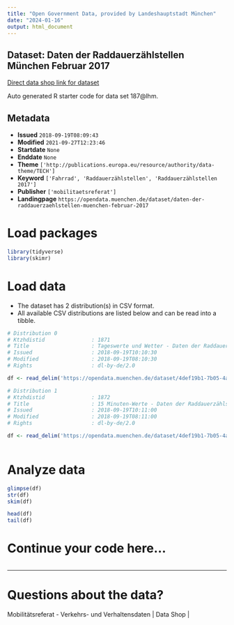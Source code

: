 ```yaml
---
title: "Open Government Data, provided by Landeshauptstadt München"
date: "2024-01-16"
output: html_document
---
```


## Dataset: Daten der Raddauerzählstellen München Februar 2017

[Direct data shop link for dataset](https://opendata.muenchen.de/dataset/daten-der-raddauerzaehlstellen-muenchen-februar-2017)

Auto generated R starter code for data set 187@lhm.

## Metadata

- **Issued** `2018-09-19T08:09:43`
- **Modified** `2021-09-27T12:23:46`
- **Startdate** `None`
- **Enddate** `None`
- **Theme** `['http://publications.europa.eu/resource/authority/data-theme/TECH']`
- **Keyword** `['Fahrrad', 'Raddauerzählstellen', 'Raddauerzählstellen 2017']`
- **Publisher** `['mobilitaetsreferat']`
- **Landingpage** `https://opendata.muenchen.de/dataset/daten-der-raddauerzaehlstellen-muenchen-februar-2017`


# Load packages

```r

library(tidyverse)
library(skimr)

```

# Load data

-   The dataset has 2 distribution(s) in CSV format.
-   All available CSV distributions are listed below and can be read into a tibble.

```r

# Distribution 0
# Ktzhdistid               : 1871
# Title                    : Tageswerte und Wetter - Daten der Raddauerzählstellen München Februar 2017
# Issued                   : 2018-09-19T10:10:30
# Modified                 : 2018-09-19T08:10:30
# Rights                   : dl-by-de/2.0

df <- read_delim('https://opendata.muenchen.de/dataset/4def19b1-7b05-4a0c-ad6d-0d1061e88038/resource/66ab7797-e225-4f20-9dfd-efa1f984fb7d/download/rad201702tage.csv')

# Distribution 1
# Ktzhdistid               : 1872
# Title                    : 15 Minuten-Werte - Daten der Raddauerzählstellen München Februar 2017
# Issued                   : 2018-09-19T10:11:00
# Modified                 : 2018-09-19T08:11:00
# Rights                   : dl-by-de/2.0

df <- read_delim('https://opendata.muenchen.de/dataset/4def19b1-7b05-4a0c-ad6d-0d1061e88038/resource/3c367280-32de-4598-8352-4b2d780214c6/download/rad20170215min.csv')



```

# Analyze data

```r

glimpse(df)
str(df)
skim(df)

head(df)
tail(df)

```

# Continue your code here...

```r

```

------------------------------------------------------------------------

# Questions about the data?

Mobilitätsreferat - Verkehrs- und Verhaltensdaten | Data Shop | 
